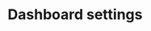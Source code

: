 ---
title: Dashboard settings
description: Plugins and configuration settings that can improve the developer experience when working with Tailwind CSS.
---